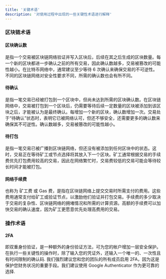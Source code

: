 ```yaml
---
title: '关键术语'
description: '对使用过程中出现的一些关键性术语进行解释'
---
```


### 区块链术语


#### 区块确认数
是指一个交易被区块链网络验证并写入区块后，后续在其之后生成的区块数量。每一个新的区块都进一步确认之前的所有交易，因此确认数越多，交易被篡改的可能性越小。在比特币网络中，通常建议至少等待 6 次确认来确保交易的不可逆性。不同的区块链网络对安全性要求不同，所需的确认数也会有所不同。

#### 待确认
是指一笔交易已经被打包到一个区块中，但尚未达到所需的区块确认数。在区块链网络中，交易被打包到一个区块后，仍需要等待后续一定数量的区块被添加到该区块之后，才能被认为是最终确认。每增加一个新的区块，确认数增加一次。交易处于“待确认”状态时，表明它已被网络认可，但还不够安全，还需要更多的确认数来确保其不可逆性。确认数越多，交易被篡改的可能性越小。

#### 待打包
是指一笔交易已被广播到区块链网络，但还没有被添加到任何区块中的状态。这时，交易正在等待矿工或节点选择将其放入下一个区块。矿工通常根据交易的手续费优先打包费用较高的交易，因此在网络繁忙时，交易费较低的交易可能会等待较长时间才能被打包。

#### 网络手续费
也称为 矿工费 或 Gas 费，是指在区块链网络上提交交易时所需支付的费用。这些费用通常支付给矿工或验证节点，以激励他们验证并打包交易。手续费的多少取决于交易的复杂性、区块链网络的拥堵情况和所需的计算资源。高额的手续费可以加快交易的确认速度，因为矿工更愿意优先处理高费用的交易。

### 操作术语


#### 2FA
即双重身份验证，是一种额外的身份验证方法，可为您的帐户增加一层安全保护。在执行一些关键性的操作时，除了输入您的凭证外，还输入一个唯一的、一次性且有时间限制的确认码.
我们强烈建议您和您的团队的所有成员启用 2FA，因为这是保护您财务状况的重要手段。我们建议使用 Google Authenticator 作为更可靠的选择.


